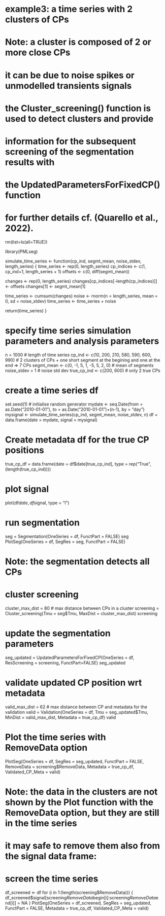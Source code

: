 # example3: a time series with 2 clusters of CPs
# Note: a cluster is composed of 2 or more close CPs
# it can be due to noise spikes or unmodelled transients signals
# the Cluster_screening() function is used to detect clusters and provide
# information for the subsequent screening of the segmentation results with
# the UpdatedParametersForFixedCP() function
# for further details cf. (Quarello et al., 2022).

rm(list=ls(all=TRUE))

library(PMLseg)

simulate_time_series <- function(cp_ind, segmt_mean, noise_stdev, length_series) {
  time_series <- rep(0, length_series)
  cp_indices <- c(1, cp_ind+1, length_series + 1)
  offsets <- c(0, diff(segmt_mean))
  
  changes <- rep(0, length_series)
  changes[cp_indices[-length(cp_indices)]] <- offsets
  changes[1] <- segmt_mean[1]
  
  time_series <- cumsum(changes)
  noise <- rnorm(n = length_series, mean = 0, sd = noise_stdev)
  time_series <- time_series + noise
  
  return(time_series)
}

# specify time series simulation parameters and analysis parameters
n = 1000                                       # length of time series
cp_ind <- c(10, 200, 210, 580, 590, 600, 990)  # 2 clusters of CPs + one short segment at the begining and one at the end => 7 CPs
segmt_mean <- c(0, -1, 5, 1, -5, 5, 2, 0)      # mean of segments
noise_stdev = 1                                # noise std dev
true_cp_ind <- c(200, 600)                     # only 2 true CPs 

# create a time series df
set.seed(1)                 # initialise random generator
mydate <- seq.Date(from = as.Date("2010-01-01"), to = as.Date("2010-01-01")+(n-1), by = "day")
mysignal <- simulate_time_series(cp_ind, segmt_mean, noise_stdev, n)
df = data.frame(date = mydate, signal = mysignal)

# Create metadata df for the true CP positions
true_cp_df = data.frame(date = df$date[true_cp_ind], type = rep("True", (length(true_cp_ind))))

# plot signal
plot(df$date, df$signal, type = "l")

# run segmentation
seg = Segmentation(OneSeries = df, FunctPart = FALSE)
seg
PlotSeg(OneSeries = df, SegRes = seg, FunctPart = FALSE)

# Note: the segmentation detects all CPs

# cluster screening 
cluster_max_dist = 80             # max distance between CPs in a cluster
screening = Cluster_screening(Tmu = seg$Tmu, MaxDist = cluster_max_dist)
screening

# update the segmentation parameters
seg_updated = UpdatedParametersForFixedCP(OneSeries = df, ResScreening = screening, FunctPart=FALSE)
seg_updated

# validate updated CP position wrt metadata
valid_max_dist = 62               # max distance between CP and metadata for the validation
valid = Validation(OneSeries = df, Tmu = seg_updated$Tmu, MinDist = valid_max_dist, Metadata = true_cp_df)
valid

# Plot the time series with RemoveData option
PlotSeg(OneSeries = df, SegRes = seg_updated, FunctPart = FALSE, RemoveData = screening$RemoveData, Metadata = true_cp_df, Validated_CP_Meta = valid)

# Note: the data in the clusters are not shown by the Plot function with the RemoveData option, but they are still in the time series
# it may safe to remove them also from the signal data frame:

# screen the time series 
df_screened <- df
for (i in 1:(length(screening$RemoveData))) {
    df_screened$signal[screening$RemoveData$begin[i]:screening$RemoveData$end[i]] = NA
}
PlotSeg(OneSeries = df_screened, SegRes = seg_updated, FunctPart = FALSE, Metadata = true_cp_df, Validated_CP_Meta = valid)
